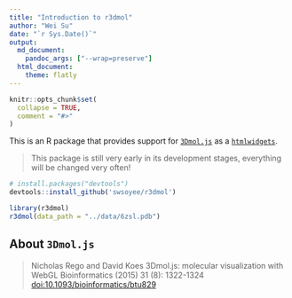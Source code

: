 ```yaml
---
title: "Introduction to r3dmol"
author: "Wei Su"
date: "`r Sys.Date()`"
output:
  md_document:
    pandoc_args: ["--wrap=preserve"]
  html_document:
    theme: flatly
---
```


<!--
%\VignetteEngine{knitr::rmarkdown}
%\VignetteIndexEntry{Introduction to r3dmol}
-->

```r
knitr::opts_chunk$set(
  collapse = TRUE,
  comment = "#>"
)
```

This is an R package that provides support for [`3Dmol.js`](https://3dmol.csb.pitt.edu/index.html) as a [`htmlwidgets`](https://www.htmlwidgets.org/). 

> This package is still very early in its development stages, everything will be changed very often!

```r
# install.packages("devtools")
devtools::install_github('swsoyee/r3dmol')
```

```r
library(r3dmol)
r3dmol(data_path = "../data/6zsl.pdb")
```

## About `3Dmol.js`

> Nicholas Rego and David Koes
3Dmol.js: molecular visualization with WebGL
Bioinformatics (2015) 31 (8): 1322-1324 [doi:10.1093/bioinformatics/btu829](http://doi.org/10.1093/bioinformatics/btu829)

